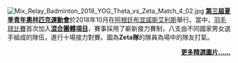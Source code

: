 [[File:Mix_Relay_Badminton_2018_YOG_Theta_vs_Zeta_Match_4_02.jpg|center]]
'''[[2018年夏季青年奧林匹克運動會|第三屆夏季青年奧林匹克運動會]]'''於2018年10月在[[阿根廷|阿根廷]][[布宜諾斯艾利斯|布宜諾斯艾利斯]]舉行。當中，[[2018年夏季青年奧林匹克運動會羽球比賽|羽毛球比賽]]首次加入'''[[2018年夏季青年奧林匹克運動會羽毛球混合團體比賽|混合團體項目]]'''，賽事採用了嶄新接力賽制，八支由不同國家男女選手組成的隊伍，進行十場接力對賽。圖為'''Zeta隊'''的隊員為場中的隊友打氣。
<div class="noprint" align="right">'''[[Portal:羽毛球/精選圖片/存檔|更多精選圖片……]]'''
</div>